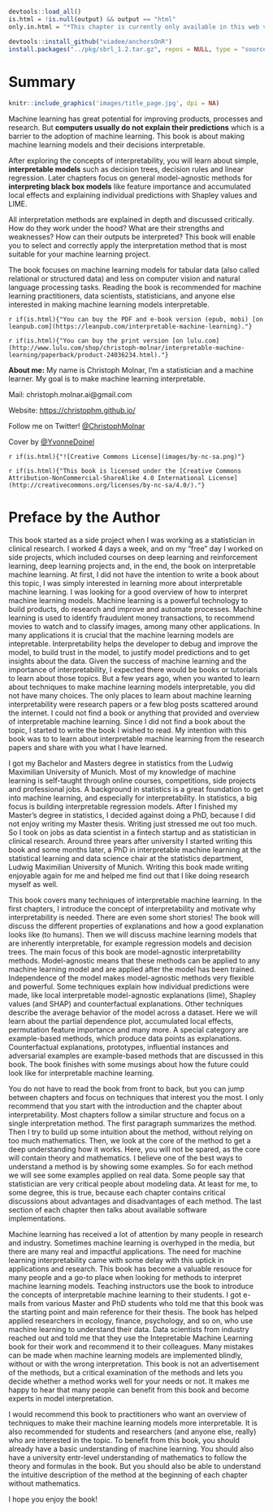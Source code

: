 ```r
devtools::load_all()
is.html = !is.null(output) && output == "html"
only.in.html = "*This chapter is currently only available in this web version. ebook and print will follow.*"

devtools::install_github("viadee/anchorsOnR")
install.packages("../pkg/sbrl_1.2.tar.gz", repos = NULL, type = "source")
```


# Summary {-}
```r
knitr::include_graphics('images/title_page.jpg', dpi = NA)
```

Machine learning has great potential for improving products, processes and research.
But **computers usually do not explain their predictions** which is a barrier to the adoption of machine learning.
This book is about making machine learning models and their decisions interpretable.

After exploring the concepts of interpretability, you will learn about simple, **interpretable models** such as decision trees, decision rules and linear regression.
Later chapters focus on general model-agnostic methods for **interpreting black box models** like feature importance and accumulated local effects and explaining individual predictions with Shapley values and LIME.

All interpretation methods are explained in depth and discussed critically.
How do they work under the hood?
What are their strengths and weaknesses?
How can their outputs be interpreted?
This book will enable you to select and correctly apply the interpretation method that is most suitable for your machine learning project.

The book focuses on machine learning models for tabular data (also called relational or structured data) and less on computer vision and natural language processing tasks.
Reading the book is recommended for machine learning practitioners, data scientists, statisticians, and anyone else interested in making machine learning models interpretable.


`r if(is.html){"You can buy the PDF and e-book version (epub, mobi) [on leanpub.com](https://leanpub.com/interpretable-machine-learning)."}`

`r if(is.html){"You can buy the print version [on lulu.com](http://www.lulu.com/shop/christoph-molnar/interpretable-machine-learning/paperback/product-24036234.html)."}`

**About me:** My name is Christoph Molnar, I'm a statistician and a machine learner.
My goal is to make machine learning interpretable.

Mail: christoph.molnar.ai@gmail.com

Website: [https://christophm.github.io/](https://christophm.github.io/)

Follow me on Twitter! [\@ChristophMolnar](https://twitter.com/ChristophMolnar)

Cover by [\@YvonneDoinel](https://twitter.com/YvonneDoinel)


`r if(is.html){"![Creative Commons License](images/by-nc-sa.png)"}`

`r if(is.html){"This book is licensed under the [Creative Commons Attribution-NonCommercial-ShareAlike 4.0 International License](http://creativecommons.org/licenses/by-nc-sa/4.0/)."}`



# Preface by the Author {-}

<!-- writing intention -->
This book started as a side project when I was working as a statistician in clinical research.
I worked 4 days a week, and on my "free" day I worked on side projects, which included courses on deep learning and reinforcement learning, deep learning projects and, in the end, the book on interpretable machine learning.
At first, I did not have the intention to write a book about this topic, I was simply interested in learning more about interpretable machine learning.
I was looking for a good overview of how to interpret machine learning models.
Machine learning is a powerful technology to build products, do research and improve and automate processes.
Machine learning is used to identify fraudulent money transactions, to recommend movies to watch and to classify images, among many other applications.
In many applications it is crucial that the machine learning models are intepretable.
Interpretability helps the developer to debug and improve the model, to build trust in the model, to justify model predictions and to get insights about the data.
Given the success of machine learning and the importance of interpretability, I expected there would be books or tutorials to learn about those topics.
But a few years ago, when you wanted to learn about techniques to make machine learning models interpretable, you did not have many choices.
The only places to learn about machine learning interpretability were research papers or a few blog posts scattered around the internet.
I could not find a book or anything that provided and overview of interpretable machine learning.
Since I did not find a book about the topic, I started to write the book I wished to read.
My intention with this book was to to learn about interpretable machine learning from the research papers and share with you what I have learned.

<!-- Introduction to Author -->
I got my Bachelor and Masters degree in statistics from the Ludwig Maximilian University of Munich.
Most of my knowledge of machine learning is self-taught through online courses, competitions, side projects and professional jobs.
A background in statistics is a great foundation to get into machine learning, and especially for interpretability.
In statistics, a big focus is building interpretable regression models.
After I finished my Master's degree in statistics, I decided against doing a PhD, because I did not enjoy writing my Master thesis.
Writing just stressed me out too much.
So I took on jobs as data scientist in a fintech startup and as statistician in clinical research.
Around three years after university I started writing this book and some months later, a PhD in interpretable machine learning at the statistical learning and data science chair at the statistics department, Ludwig Maximilian University of Munich.
Writing this book made writing enjoyable again for me and helped me find out that I like doing research myself as well.
<!-- When I do not work on interpretability, I enjoy cooking without recipes, cycling with my wife and playing video games. -->

<!-- Introduction to topic and  book structure -->
This book covers many techniques of interpretable machine learning.
In the first chapters, I introduce the concept of interpretability and motivate why interpretability is needed.
There are even some short stories!
The book will discuss the different properties of explanations and how a good explanation looks like (to humans).
Then we will discuss machine learning models that are inherently interpretable, for example regression models and decision trees.
The main focus of this book are model-agnostic interpretability methods.
Model-agnostic means that these methods can be applied to any machine learning model and are applied after the model has been trained.
Independence of the model makes model-agnostic methods very flexible and powerful.
Some techniques explain how individual predictions were made, like local interpretable model-agnostic explanations (lime), Shapley values (and SHAP) and counterfactual explanations.
Other techniques describe the average behavior of the model across a dataset.
Here we will learn about the partial dependence plot, accumulated local effects, permutation feature importance and many more.
A special category are example-based methods, which produce data points as explanations.
Counterfactual explanations, prototypes, influential instances and adversarial examples are example-based methods that are discussed in this book.
The book finishes with some musings about how the future could look like for interpretable machine learning.

<!-- 3) The third paragraph writing features. It can be explained from the aspects of writing pattern, structure arrangement and practical application. -->

You do not have to read the book from front to back, but you can jump between chapters and focus on techniques that interest you the most.
I only recommend that you start with the introduction and the chapter about interpretability.
Most chapters follow a similar structure and focus on a single interpretation method.
The first paragraph summarizes the method.
Then I try to build up some intuition about the method, without relying on too much mathematics.
Then, we look at the core of the method to get a deep understanding how it works.
Here, you will not be spared, as the core will contain theory and mathematics.
I believe one of the best ways to understand a method is by showing some examples.
So for each method we will see some examples applied on real data.
Some people say that statistician are very critical people about modeling data.
At least for me, to some degree, this is true, because each chapter contains critical discussions about advantages and disadvantages of each method.
The last section of each chapter then talks about available software implementations.

<!-- IMPACT and publishing value-->
Machine learning has received a lot of attention by many people in research and industry.
Sometimes machine learning is overhyped in the media, but there are many real and impactful applications.
The need for machine learning interpretability came with some delay with this uptick in applications and research.
This book has become a valuable resouce for many people and a go-to place when looking for methods to interpret machine learning models.
Teaching instructors use the book to introduce the concepts of interpretable machine learning to their students.
I got e-mails from various Master and PhD students who told me that this book was the starting point and main reference for their thesis.
The book has helped applied researchers in ecology, finance, psychology, and so on,  who use machine learning to understand their data.
Data scientists from industry reached out and told me that they use the Intepretable Machine Learning book for their work and recommend it to their colleagues.
Many mistakes can be made when machine learning models are implemented blindly, without or with the wrong interpretation.
This book is not an advertisement of the methods, but a critical examination of the methods and lets you decide whether a method works well for your needs or not.
It makes me happy to hear that many people can benefit from this book and become experts in model interpretation.

<!-- 5) Messages to the readers, recommended audience -->
I would recommend this book to practitioners who want an overview of techniques to make their machine learning models more interpretable.
It is also recommended for students and researchers (and anyone else, really) who are interested in the topic.
To benefit from this book, you should already have a basic understanding of machine learning.
You should also have a university entr-level understanding of mathematics to follow the theory and formulas in the book.
But you should also be able to understand the intuitive description of the method at the beginning of each chapter without mathematics.

I hope you enjoy the book!

